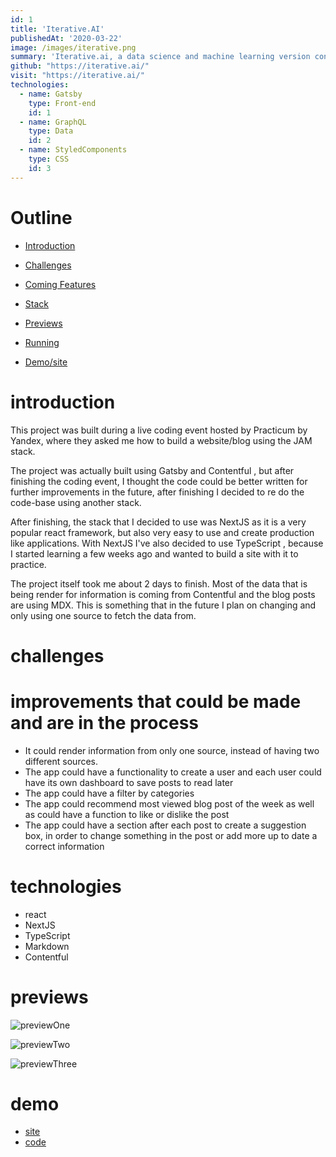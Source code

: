 ```yaml
---
id: 1
title: 'Iterative.AI'
publishedAt: '2020-03-22'
image: /images/iterative.png
summary: 'Iterative.ai, a data science and machine learning version control platform, came to us wanting a new static landing page built with Gatsby. With two other developers we were able to develop and ship this site in about 3 weeks.'
github: "https://iterative.ai/"
visit: "https://iterative.ai/"
technologies:
  - name: Gatsby
    type: Front-end
    id: 1
  - name: GraphQL
    type: Data
    id: 2
  - name: StyledComponents
    type: CSS
    id: 3
---
```

# Outline

- [Introduction](#introduction)

- [Challenges](#challenges)

- [Coming Features](#improvements-that-could-be-made-and-are-in-the-process)

- [Stack](#technologies)

- [Previews](#previews)
- [Running](#run)
- [Demo/site](#demo)

# introduction

 This project was built during a live coding event hosted by Practicum by Yandex, where they asked me how to build a website/blog using the <span> JAM </span> stack. 
 
The project was actually built using <span> Gatsby </span> and <span> Contentful </span> , but after finishing the coding event, I thought the code could be better written for further improvements in the future, after finishing I decided to re do the code-base using another stack.

After finishing, the stack that I decided to use was <span> NextJS </span> as it is a very popular react framework, but also very easy to use and create production like applications. With NextJS I've also decided to use <span> TypeScript </span>, because I started learning a few weeks ago and wanted to build a site with it to practice.

The project itself took me about 2 days to finish. Most of the data that is being render for information is coming from <span> Contentful</span> and the blog posts are using <span>MDX</span>. This is something that in the future I plan on changing and only using one source to fetch the data from. 

# challenges


# improvements that could be made and are in the process
- It could render information from only one source, instead of having two different sources.
- The app could have a functionality to create a user and each user could have its own dashboard to save posts to read later
- The app could have a filter by categories
- The app could recommend most viewed blog post of the week as well as could have a function to like or dislike the post
- The app could have a section after each post to create a suggestion box, in order to change something in the post or add more up to date a correct information

# technologies
- react 
- NextJS
- TypeScript
- Markdown
- Contentful

# previews

![previewOne](/images/blog.png)

![previewTwo](/images/blog.png)

![previewThree](/images/blog.png)


# demo
- [site](https://link)
- [code](link)